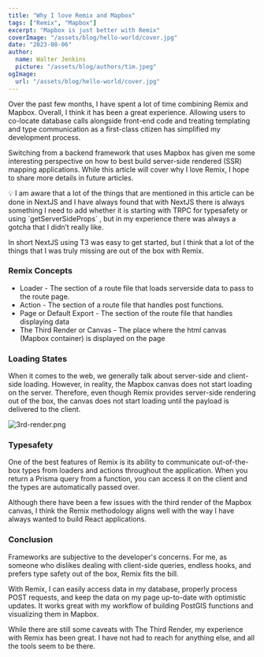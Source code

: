 ```yaml
---
title: "Why I love Remix and Mapbox"
tags: ["Remix", "Mapbox"]
excerpt: "Mapbox is just better with Remix"
coverImage: "/assets/blog/hello-world/cover.jpg"
date: "2023-08-06"
author:
  name: Walter Jenkins
  picture: "/assets/blog/authors/tim.jpeg"
ogImage:
  url: "/assets/blog/hello-world/cover.jpg"
---
```


Over the past few months, I have spent a lot of time combining Remix and Mapbox. Overall, I think it has been a great experience. Allowing users to co-locate database calls alongside front-end code and treating templating and type communication as a first-class citizen has simplified my development process.

Switching from a backend framework that uses Mapbox has given me some interesting perspective on how to best build server-side rendered (SSR) mapping applications. While this article will cover why I love Remix, I hope to share more details in future articles.

<aside>
💡 I am aware that a lot of the things that are mentioned in this article can be done in NextJS and I have always found that with NextJS there is always something I need to add whether it is starting with TRPC for typesafety or using `getServerSideProps` , but in my experience there was always a gotcha that I didn’t really like.

In short NextJS using T3 was easy to get started, but I think that a lot of the things that I was truly missing are out of the box with Remix.

</aside>

### Remix Concepts

- Loader - The section of a route file that loads serverside data to pass to the route page.
- Action - The section of a route file that handles post functions.
- Page or Default Export - The section of the route file that handles displaying data
- The Third Render or Canvas - The place where the html canvas (Mapbox container) is displayed on the page

### Loading States

When it comes to the web, we generally talk about server-side and client-side loading. However, in reality, the Mapbox canvas does not start loading on the server. Therefore, even though Remix provides server-side rendering out of the box, the canvas does not start loading until the payload is delivered to the client.

![3rd-render.png](https://d8xb2q7aymoo.cloudfront.net/blog-images/remix-mapbox/3rd-render.png)

### Typesafety

One of the best features of Remix is its ability to communicate out-of-the-box types from loaders and actions throughout the application. When you return a Prisma query from a function, you can access it on the client and the types are automatically passed over.

Although there have been a few issues with the third render of the Mapbox canvas, I think the Remix methodology aligns well with the way I have always wanted to build React applications.

### Conclusion

Frameworks are subjective to the developer's concerns. For me, as someone who dislikes dealing with client-side queries, endless hooks, and prefers type safety out of the box, Remix fits the bill.

With Remix, I can easily access data in my database, properly process POST requests, and keep the data on my page up-to-date with optimistic updates. It works great with my workflow of building PostGIS functions and visualizing them in Mapbox.

While there are still some caveats with The Third Render, my experience with Remix has been great. I have not had to reach for anything else, and all the tools seem to be there.